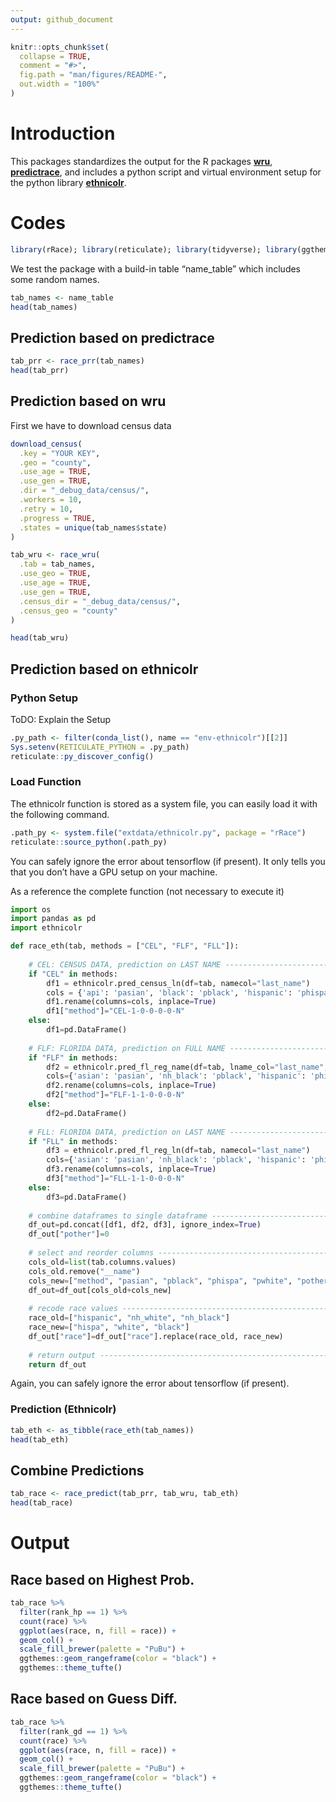 ```yaml
---
output: github_document
---
```


<!-- README.md is generated from README.Rmd. Please edit that file -->

```r
knitr::opts_chunk$set(
  collapse = TRUE,
  comment = "#>",
  fig.path = "man/figures/README-",
  out.width = "100%"
)
```

# Introduction

This packages standardizes the output for the R packages [**wru**](https://github.com/kosukeimai/wru "R: wru"), [**predictrace**](https://rdrr.io/cran/wru/man/predict_race.html "R: predictrace"), and includes a python script and virtual environment setup for the python library [**ethnicolr**](https://github.com/appeler/ethnicolr "Python: ethnicolr").

# Codes
```r
library(rRace); library(reticulate); library(tidyverse); library(ggthemes)
```

We test the package with a build-in table "name_table" which includes some random names.
```r
tab_names <- name_table
head(tab_names)
```


## Prediction based on predictrace
```r
tab_prr <- race_prr(tab_names)
head(tab_prr)
```

## Prediction based on wru
First we have to download census data
```r
download_census(
  .key = "YOUR KEY",
  .geo = "county",
  .use_age = TRUE,
  .use_gen = TRUE,
  .dir = "_debug_data/census/",
  .workers = 10,
  .retry = 10,
  .progress = TRUE,
  .states = unique(tab_names$state)
)
```


```r
tab_wru <- race_wru(
  .tab = tab_names,
  .use_geo = TRUE,
  .use_age = TRUE,
  .use_gen = TRUE,
  .census_dir = "_debug_data/census/",
  .census_geo = "county"
)

head(tab_wru)
```

## Prediction based on ethnicolr 
### Python Setup
ToDO: Explain the Setup


```r
.py_path <- filter(conda_list(), name == "env-ethnicolr")[[2]]
Sys.setenv(RETICULATE_PYTHON = .py_path)
reticulate::py_discover_config()
```
### Load Function
The ethnicolr function is stored as a system file, you can easily load it with the following command.
```r
.path_py <- system.file("extdata/ethnicolr.py", package = "rRace")
reticulate::source_python(.path_py)
```
You can safely ignore the error about tensorflow (if present). It only tells you that you don't have a GPU setup on your machine.


As a reference the complete function (not necessary to execute it)
```python
import os 
import pandas as pd 
import ethnicolr

def race_eth(tab, methods = ["CEL", "FLF", "FLL"]):
    
    # CEL: CENSUS DATA, prediction on LAST NAME ------------------------------------------
    if "CEL" in methods:
        df1 = ethnicolr.pred_census_ln(df=tab, namecol="last_name")
        cols = {'api': 'pasian', 'black': 'pblack', 'hispanic': 'phispa', 'white': 'pwhite'}
        df1.rename(columns=cols, inplace=True)
        df1["method"]="CEL-1-0-0-0-0-N"
    else:
        df1=pd.DataFrame()
    
    # FLF: FLORIDA DATA, prediction on FULL NAME -----------------------------------------
    if "FLF" in methods:
        df2 = ethnicolr.pred_fl_reg_name(df=tab, lname_col="last_name", fname_col="first_name")
        cols={'asian': 'pasian', 'nh_black': 'pblack', 'hispanic': 'phispa', 'nh_white': 'pwhite'}
        df2.rename(columns=cols, inplace=True)
        df2["method"]="FLF-1-1-0-0-0-N"
    else:
        df2=pd.DataFrame()
    
    # FLL: FLORIDA DATA, prediction on LAST NAME -----------------------------------------
    if "FLL" in methods:
        df3 = ethnicolr.pred_fl_reg_ln(df=tab, namecol="last_name")
        cols={'asian': 'pasian', 'nh_black': 'pblack', 'hispanic': 'phispa', 'nh_white': 'pwhite'}
        df3.rename(columns=cols, inplace=True)
        df3["method"]="FLL-1-1-0-0-0-N"
    else:
        df3=pd.DataFrame()
  
    # combine dataframes to single dataframe ----------------------------------------------------
    df_out=pd.concat([df1, df2, df3], ignore_index=True)
    df_out["pother"]=0
    
    # select and reorder columns ----------------------------------------------------------------
    cols_old=list(tab.columns.values)
    cols_old.remove("__name")
    cols_new=["method", "pasian", "pblack", "phispa", "pwhite", "pother", "race"]
    df_out=df_out[cols_old+cols_new]
    
    # recode race values ------------------------------------------------------------------------
    race_old=["hispanic", "nh_white", "nh_black"]
    race_new=["hispa", "white", "black"]
    df_out["race"]=df_out["race"].replace(race_old, race_new)
    
    # return output -----------------------------------------------------------------------------
    return df_out

```

Again, you can safely ignore the error about tensorflow (if present).

### Prediction (Ethnicolr)
```r
tab_eth <- as_tibble(race_eth(tab_names))
head(tab_eth)
```
## Combine Predictions
```r
tab_race <- race_predict(tab_prr, tab_wru, tab_eth)
head(tab_race)
```

# Output
## Race based on Highest Prob.
```r
tab_race %>%
  filter(rank_hp == 1) %>%
  count(race) %>%
  ggplot(aes(race, n, fill = race)) + 
  geom_col() + 
  scale_fill_brewer(palette = "PuBu") +
  ggthemes::geom_rangeframe(color = "black") +
  ggthemes::theme_tufte()
```

## Race based on Guess Diff.
```r
tab_race %>%
  filter(rank_gd == 1) %>%
  count(race) %>%
  ggplot(aes(race, n, fill = race)) + 
  geom_col() + 
  scale_fill_brewer(palette = "PuBu") +
  ggthemes::geom_rangeframe(color = "black") +
  ggthemes::theme_tufte()
```

